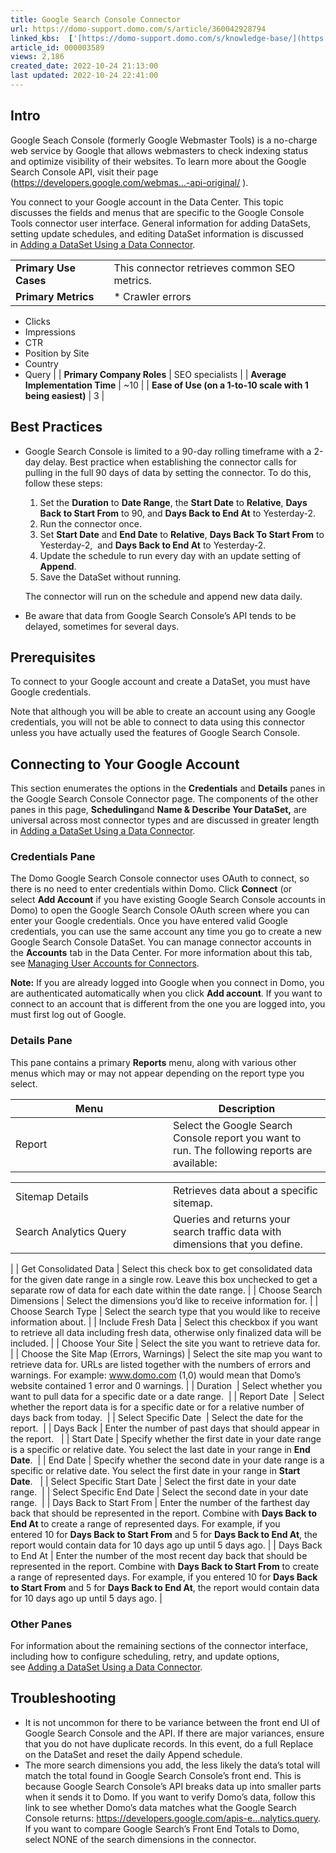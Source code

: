 ```yaml
---
title: Google Search Console Connector
url: https://domo-support.domo.com/s/article/360042928794
linked_kbs:  ['[https://domo-support.domo.com/s/knowledge-base/](https://domo-support.domo.com/s/knowledge-base/)', '[https://domo-support.domo.com/s/](https://domo-support.domo.com/s/)', '[https://domo-support.domo.com/s/topic/0TO5w000000ZammGAC](https://domo-support.domo.com/s/topic/0TO5w000000ZammGAC)', '[https://domo-support.domo.com/s/topic/0TO5w000000ZanLGAS](https://domo-support.domo.com/s/topic/0TO5w000000ZanLGAS)', '[https://domo-support.domo.com/s/topic/0TO5w000000ZaoQGAS](https://domo-support.domo.com/s/topic/0TO5w000000ZaoQGAS)', '[https://domo-support.domo.com/s/article/360042926274](https://domo-support.domo.com/s/article/360042926274)', '[https://domo-support.domo.com/s/article/360042926054](https://domo-support.domo.com/s/article/360042926054)', '[https://domo-support.domo.com/s/article/360042928794](https://domo-support.domo.com/s/article/360042928794)', '[https://domo-support.domo.com/s/topic/0TO5w000000ZaoQGAS/api-connectors](https://domo-support.domo.com/s/topic/0TO5w000000ZaoQGAS/api-connectors)', '[https://domo-support.domo.com/s/article/360043429933](https://domo-support.domo.com/s/article/360043429933)', '[https://domo-support.domo.com/s/article/360043429953](https://domo-support.domo.com/s/article/360043429953)', '[https://domo-support.domo.com/s/article/360042925494](https://domo-support.domo.com/s/article/360042925494)', '[https://domo-support.domo.com/s/article/360043429913](https://domo-support.domo.com/s/article/360043429913)', '[https://domo-support.domo.com/s/article/4408174643607](https://domo-support.domo.com/s/article/4408174643607)', '[https://domo-support.domo.com/s/login/](https://domo-support.domo.com/s/login/)']
article_id: 000003589
views: 2,186
created_date: 2022-10-24 21:13:00
last updated: 2022-10-24 22:41:00
---
```




Intro
-----


Google Seach Console (formerly Google Webmaster Tools) is a no-charge web service by Google that allows webmasters to check indexing status and optimize visibility of their websites. To learn more about the Google Search Console API, visit their page ([https://developers.google.com/webmas...-api-original/](https://developers.google.com/webmaster-tools/search-console-api-original/ "https://developers.google.com/webmaster-tools/search-console-api-original/") ).


You connect to your Google account in the Data Center. This topic discusses the fields and menus that are specific to the Google Console Tools connector user interface. General information for adding DataSets, setting update schedules, and editing DataSet information is discussed in [Adding a DataSet Using a Data Connector](/s/article/360042926274 "Adding a DataSet Using a Data Connector").




|  |  |
| --- | --- |
| **Primary Use Cases** | This connector retrieves common SEO metrics. |
| **Primary Metrics** | * Crawler errors
* Clicks
* Impressions
* CTR
* Position by Site
* Country
* Query
 |
| **Primary Company Roles** | SEO specialists |
| **Average Implementation Time** | ~10 |
| **Ease of Use (on a 1-to-10 scale with 1 being easiest)** | 3 |


Best Practices
--------------


* Google Search Console is limited to a 90-day rolling timeframe with a 2-day delay. Best practice when establishing the connector calls for pulling in the full 90 days of data by setting the connector. To do this, follow these steps:


	1. Set the **Duration** to **Date Range**, the **Start Date** to **Relative**, **Days Back to Start From** to 90, and **Days Back to End At** to Yesterday-2.
	2. Run the connector once.
	3. Set **Start Date** and **End Date** to **Relative**, **Days Back To Start From** to Yesterday-2,  and **Days Back to End At** to Yesterday-2.
	4. Update the schedule to run every day with an update setting of **Append**.
	5. Save the DataSet without running.  
	  
	The connector will run on the schedule and append new data daily.
* Be aware that data from Google Search Console's API tends to be delayed, sometimes for several days.


Prerequisites
-------------


To connect to your Google account and create a DataSet, you must have Google credentials.


Note that although you will be able to create an account using any Google credentials, you will not be able to connect to data using this connector unless you have actually used the features of Google Search Console. 


Connecting to Your Google Account
---------------------------------


This section enumerates the options in the **Credentials** and **Details** panes in the Google Search Console Connector page. The components of the other panes in this page, **Scheduling**and **Name & Describe Your DataSet,** are universal across most connector types and are discussed in greater length in [Adding a DataSet Using a Data Connector](/s/article/360042926274 "Adding a DataSet Using a Data Connector").


### Credentials Pane


The Domo Google Search Console connector uses OAuth to connect, so there is no need to enter credentials within Domo. Click **Connect** (or select **Add Account** if you have existing Google Search Console accounts in Domo) to open the Google Search Console OAuth screen where you can enter your Google credentials. Once you have entered valid Google credentials, you can use the same account any time you go to create a new Google Search Console DataSet. You can manage connector accounts in the **Accounts** tab in the Data Center. For more information about this tab, see [Managing User Accounts for Connectors](/s/article/360042926054 "Managing User Accounts for Connectors").




 


**Note:** If you are already logged into Google when you connect in Domo, you are authenticated automatically when you click **Add account**. If you want to connect to an account that is different from the one you are logged into, you must first log out of Google.



### Details Pane


This pane contains a primary **Reports** menu, along with various other menus which may or may not appear depending on the report type you select.




| Menu | Description |
| --- | --- |
| Report | Select the Google Search Console report you want to run. The following reports are available:

|  |  |
| --- | --- |
| Sitemap Details | Retrieves data about a specific sitemap. |
| Search Analytics Query | Queries and returns your search traffic data with dimensions that you define. |

 |
| Get Consolidated Data | Select this check box to get consolidated data for the given date range in a single row. Leave this box unchecked to get a separate row of data for each date within the date range. |
| Choose Search Dimensions | Select the dimensions you'd like to receive information for. |
| Choose Search Type | Select the search type that you would like to receive information about. |
| Include Fresh Data | Select this checkbox if you want to retrieve all data including fresh data, otherwise only finalized data will be included. |
| Choose Your Site | Select the site you want to retrieve data for. |
| Choose the Site Map (Errors, Warnings) | Select the site map you want to retrieve data for. URLs are listed together with the numbers of errors and warnings. For example: [www.domo.com](http://www.domo.com) (1,0) would mean that Domo's website contained 1 error and 0 warnings. |
| Duration  | Select whether you want to pull data for a specific date or a date range.  |
| Report Date  | Select whether the report data is for a specific date or for a relative number of days back from today.  |
| Select Specific Date  | Select the date for the report.  |
| Days Back | Enter the number of past days that should appear in the report.   |
| Start Date | Specify whether the first date in your date range is a specific or relative date. You select the last date in your range in **End Date**.  |
| End Date | Specify whether the second date in your date range is a specific or relative date. You select the first date in your range in **Start Date**.   |
| Select Specific Start Date | Select the first date in your date range.  |
| Select Specific End Date | Select the second date in your date range.  |
| Days Back to Start From | Enter the number of the farthest day back that should be represented in the report. Combine with **Days Back to End At** to create a range of represented days.
For example, if you entered 10 for **Days Back to Start From** and 5 for **Days Back to End At**, the report would contain data for 10 days ago up until 5 days ago. |
| Days Back to End At | Enter the number of the most recent day back that should be represented in the report. Combine with **Days Back to Start From** to create a range of represented days.
For example, if you entered 10 for **Days Back to Start From** and 5 for **Days Back to End At**, the report would contain data for 10 days ago up until 5 days ago. |


### Other Panes


For information about the remaining sections of the connector interface, including how to configure scheduling, retry, and update options, see [Adding a DataSet Using a Data Connector](/s/article/360042926274 "Adding a DataSet Using a Data Connector").


Troubleshooting
---------------


* It is not uncommon for there to be variance between the front end UI of Google Search Console and the API. If there are major variances, ensure that you do not have duplicate records. In this event, do a full Replace on the DataSet and reset the daily Append schedule.
* The more search dimensions you add, the less likely the data's total will match the total found in Google Search Console's front end. This is because Google Search Console's API breaks data up into smaller parts when it sends it to Domo. If you want to verify Domo's data, follow this link to see whether Domo's data matches what the Google Search Console returns: [https://developers.google.com/apis-e...nalytics.query](https://developers.google.com/apis-explorer/#p/webmasters/v3/webmasters.searchanalytics.query "https://developers.google.com/apis-explorer/#p/webmasters/v3/webmasters.searchanalytics.query"). If you want to compare Google Search's Front End Totals to Domo, select NONE of the search dimensions in the connector.

